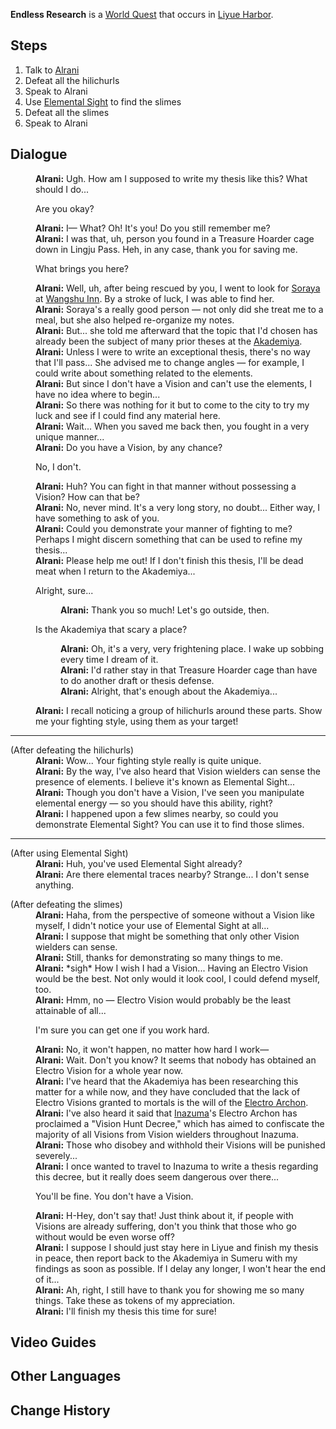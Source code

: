 {{Quest Infobox
|id            = 71810
|type          = World
|region        = Liyue
|area          = Sea of Clouds
|summary       = 
|requirement   = Complete [[And This Treasure Goes To...]] and [[A New Star Approaches]]
|startLocation = [[Liyue Harbor]], [[Liyue]]
|exp           = 150
|mora          = 20,000
|rep           = Liyue
|repAmt        = 20
|other         = {{Card|Teachings of Prosperity|5}}{{Card|Teachings of Diligence|5}}{{Card|Teachings of Gold|5}}
|characters    = Alrani; Traveler
}}
'''Endless Research''' is a [[World Quest]] that occurs in [[Liyue Harbor]].

==Steps==
# Talk to [[Alrani]]
# Defeat all the hilichurls
# Speak to Alrani
# Use [[Elemental Sight]] to find the slimes
# Defeat all the slimes
# Speak to Alrani

==Dialogue==
{{Quest Description|You meet [[Alrani]], whom you once saved from a cage, in [[Liyue Harbor]]. She still seems to want to investigate something...}}
{{Dialogue start}}
:'''Alrani:''' Ugh. How am I supposed to write my thesis like this? What should I do...
:{{DIcon}} Are you okay?
:'''Alrani:''' I&mdash; What? Oh! It's you! Do you still remember me?
:'''Alrani:''' I was that, uh, person you found in a Treasure Hoarder cage down in Lingju Pass. Heh, in any case, thank you for saving me.
:{{DIcon}} What brings you here?
:'''Alrani:''' Well, uh, after being rescued by you, I went to look for [[Soraya]] at [[Wangshu Inn]]. By a stroke of luck, I was able to find her.
:'''Alrani:''' Soraya's a really good person &mdash; not only did she treat me to a meal, but she also helped re-organize my notes.
:'''Alrani:''' But... she told me afterward that the topic that I'd chosen has already been the subject of many prior theses at the [[Sumeru Akademiya|Akademiya]].
:'''Alrani:''' Unless I were to write an exceptional thesis, there's no way that I'll pass... She advised me to change angles &mdash; for example, I could write about something related to the elements.
:'''Alrani:''' But since I don't have a Vision and can't use the elements, I have no idea where to begin...
:'''Alrani:''' So there was nothing for it but to come to the city to try my luck and see if I could find any material here.
:'''Alrani:''' Wait... When you saved me back then, you fought in a very unique manner...
:'''Alrani:''' Do you have a Vision, by any chance?
:{{DIcon}} No, I don't.
:'''Alrani:''' Huh? You can fight in that manner without possessing a Vision? How can that be?
:'''Alrani:''' No, never mind. It's a very long story, no doubt... Either way, I have something to ask of you.
:'''Alrani:''' Could you demonstrate your manner of fighting to me? Perhaps I might discern something that can be used to refine my thesis...
:'''Alrani:''' Please help me out! If I don't finish this thesis, I'll be dead meat when I return to the Akademiya...
:{{DIcon}} Alright, sure...
::'''Alrani:''' Thank you so much! Let's go outside, then.
:{{DIcon}} Is the Akademiya that scary a place?
::'''Alrani:''' Oh, it's a very, very frightening place. I wake up sobbing every time I dream of it.
::'''Alrani:''' I'd rather stay in that Treasure Hoarder cage than have to do another draft or thesis defense.
::'''Alrani:''' Alright, that's enough about the Akademiya...
:'''Alrani:''' I recall noticing a group of hilichurls around these parts. Show me your fighting style, using them as your target!

----

;(After defeating the hilichurls)
:'''Alrani:''' Wow... Your fighting style really is quite unique.
:'''Alrani:''' By the way, I've also heard that Vision wielders can sense the presence of elements. I believe it's known as Elemental Sight...
:'''Alrani:''' Though you don't have a Vision, I've seen you manipulate elemental energy &mdash; so you should have this ability, right?
:'''Alrani:''' I happened upon a few slimes nearby, so could you demonstrate Elemental Sight? You can use it to find those slimes.

----

;(After using Elemental Sight)
:'''Alrani:''' Huh, you've used Elemental Sight already?
:'''Alrani:''' Are there elemental traces nearby? Strange... I don't sense anything.

;(After defeating the slimes)
:'''Alrani:''' Haha, from the perspective of someone without a Vision like myself, I didn't notice your use of Elemental Sight at all...
:'''Alrani:''' I suppose that might be something that only other Vision wielders can sense.
:'''Alrani:''' Still, thanks for demonstrating so many things to me.
:'''Alrani:''' *sigh* How I wish I had a Vision... Having an Electro Vision would be the best. Not only would it look cool, I could defend myself, too.
:'''Alrani:''' Hmm, no &mdash; Electro Vision would probably be the least attainable of all...
:{{DIcon}} I'm sure you can get one if you work hard.
:'''Alrani:''' No, it won't happen, no matter how hard I work&mdash;
:'''Alrani:''' Wait. Don't you know? It seems that nobody has obtained an Electro Vision for a whole year now.
:'''Alrani:''' I've heard that the Akademiya has been researching this matter for a while now, and they have concluded that the lack of Electro Visions granted to mortals is the will of the [[Ei|Electro Archon]].
:'''Alrani:''' I've also heard it said that [[Inazuma]]'s Electro Archon has proclaimed a "Vision Hunt Decree," which has aimed to confiscate the majority of all Visions from Vision wielders throughout Inazuma.
:'''Alrani:''' Those who disobey and withhold their Visions will be punished severely...
:'''Alrani:''' I once wanted to travel to Inazuma to write a thesis regarding this decree, but it really does seem dangerous over there...
:{{DIcon}} You'll be fine. You don't have a Vision.
:'''Alrani:''' H-Hey, don't say that! Just think about it, if people with Visions are already suffering, don't you think that those who go without would be even worse off?
:'''Alrani:''' I suppose I should just stay here in Liyue and finish my thesis in peace, then report back to the Akademiya in Sumeru with my findings as soon as possible. If I delay any longer, I won't hear the end of it...
:'''Alrani:''' Ah, right, I still have to thank you for showing me so many things. Take these as tokens of my appreciation.
:'''Alrani:''' I'll finish my thesis this time for sure!
{{Dialogue end}}

==Video Guides==
{{EVT
|video1   = https://youtu.be/E1n3WkBKH3c
|caption1 = Endless Research Guide
}}

==Other Languages==
{{Other Languages
|en      = Endless Research
|zhs     = 永无止境的研究
|zhs_rm  = Yǒngwúzhǐjìng de Yánjiū
|zht     = 永無止境的研究
|zht_rm  = Yǒngwúzhǐjìng de Yánjiù
|zh_tl   = Never-Ending Research
|ja      = 止まることのない研究
|ja_rm   = Tomaru Koto no Nai Kenkyuu
|ja_tl   = Endless Research
|ko      = 끝없는 연구
|ko_rm   = Kkeudeomneun Yeongu
|ko_tl   = Endless Research
|es      = La investigación interminable
|es_tl   = The Unending Investigation
|fr      = Recherches sans fin
|fr_tl   = Endless Research
|ru      = Бесконечное исследование
|ru_tl   = 
|th      = การวิจัยที่ไม่สิ้นสุด
|th_rm   = 
|th_tl   = 
|vi      = Nghiên cứu không ngừng nghỉ
|vi_tl   = 
|de      = Unermüdliche Forschung
|de_tl   = Tireless Research
|id      = Penelitian Tiada Akhir
|id_tl   = Endless Research
|pt      = Pesquisa Sem Fim
|pt_tl   = Research Without End
}}

==Change History==
{{Change History|1.1}}
